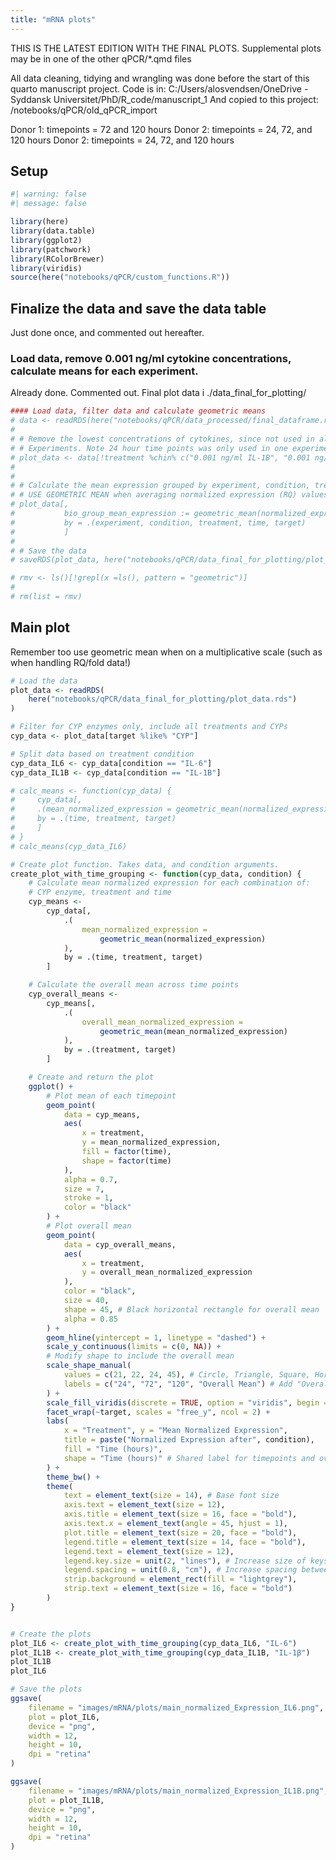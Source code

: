 ```yaml
---
title: "mRNA plots"
---
```

THIS IS THE LATEST EDITION WITH THE FINAL PLOTS. 
Supplemental plots may be in one of the other qPCR/*.qmd files

All data cleaning, tidying and wrangling was done before the start of this quarto manuscript project. Code is in: C:/Users/alosvendsen/OneDrive - Syddansk Universitet/PhD/R_code/manuscript_1 And copied to this project: /notebooks/qPCR/old_qPCR_import

Donor 1: timepoints = 72 and 120 hours Donor 2: timepoints = 24, 72, and 120 hours Donor 2: timepoints = 24, 72, and 120 hours

## Setup

```r
#| warning: false
#| message: false

library(here)
library(data.table)
library(ggplot2)
library(patchwork)
library(RColorBrewer)
library(viridis)
source(here("notebooks/qPCR/custom_functions.R"))
```

## Finalize the data and save the data table
Just done once, and commented out hereafter. 

### Load data, remove 0.001 ng/ml cytokine concentrations, calculate means for each experiment.
Already done. Commented out. Final plot data i ./data_final_for_plotting/
```r
#### Load data, filter data and calculate geometric means
# data <- readRDS(here("notebooks/qPCR/data_processed/final_dataframe.rds"))
#
# # Remove the lowest concentrations of cytokines, since not used in all
# # Experiments. Note 24 hour time points was only used in one experiment
# plot_data <- data[!treatment %chin% c("0.001 ng/ml IL-1B", "0.001 ng/ml IL-6")]
#
#
# # Calculate the mean expression grouped by experiment, condition, treatment, and time.
# # USE GEOMETRIC MEAN when averaging normalized expression (RQ) values, since they are on a multiplicative scale.
# plot_data[,
#           bio_group_mean_expression := geometric_mean(normalized_expression),
#           by = .(experiment, condition, treatment, time, target)
#           ]
#
# # Save the data
# saveRDS(plot_data, here("notebooks/qPCR/data_final_for_plotting/plot_data.rds"))
```

```r
# rmv <- ls()[!grepl(x =ls(), pattern = "geometric")]
#
# rm(list = rmv)
```

## Main plot

Remember too use geometric mean when on a multiplicative scale (such as when handling RQ/fold data!)
```r
# Load the data
plot_data <- readRDS(
    here("notebooks/qPCR/data_final_for_plotting/plot_data.rds")
)

# Filter for CYP enzymes only, include all treatments and CYPs
cyp_data <- plot_data[target %like% "CYP"]

# Split data based on treatment condition
cyp_data_IL6 <- cyp_data[condition == "IL-6"]
cyp_data_IL1B <- cyp_data[condition == "IL-1B"]

# calc_means <- function(cyp_data) {
#     cyp_data[,
#     .(mean_normalized_expression = geometric_mean(normalized_expression)),
#     by = .(time, treatment, target)
#     ]
# }
# calc_means(cyp_data_IL6)

# Create plot function. Takes data, and condition arguments.
create_plot_with_time_grouping <- function(cyp_data, condition) {
    # Calculate mean normalized expression for each combination of:
    # CYP enzyme, treatment and time
    cyp_means <-
        cyp_data[,
            .(
                mean_normalized_expression =
                    geometric_mean(normalized_expression)
            ),
            by = .(time, treatment, target)
        ]

    # Calculate the overall mean across time points
    cyp_overall_means <-
        cyp_means[,
            .(
                overall_mean_normalized_expression =
                    geometric_mean(mean_normalized_expression)
            ),
            by = .(treatment, target)
        ]

    # Create and return the plot
    ggplot() +
        # Plot mean of each timepoint
        geom_point(
            data = cyp_means,
            aes(
                x = treatment,
                y = mean_normalized_expression,
                fill = factor(time),
                shape = factor(time)
            ),
            alpha = 0.7,
            size = 7,
            stroke = 1,
            color = "black"
        ) +
        # Plot overall mean
        geom_point(
            data = cyp_overall_means,
            aes(
                x = treatment,
                y = overall_mean_normalized_expression
            ),
            color = "black",
            size = 40,
            shape = 45, # Black horizontal rectangle for overall mean
            alpha = 0.85
        ) +
        geom_hline(yintercept = 1, linetype = "dashed") +
        scale_y_continuous(limits = c(0, NA)) +
        # Modify shape to include the overall mean
        scale_shape_manual(
            values = c(21, 22, 24, 45), # Circle, Triangle, Square, Horizontal Rectangle
            labels = c("24", "72", "120", "Overall Mean") # Add "Overall Mean" label
        ) +
        scale_fill_viridis(discrete = TRUE, option = "viridis", begin = 0, end = .9) + # Using viridis color scale
        facet_wrap(~target, scales = "free_y", ncol = 2) +
        labs(
            x = "Treatment", y = "Mean Normalized Expression",
            title = paste("Normalized Expression after", condition),
            fill = "Time (hours)",
            shape = "Time (hours)" # Shared label for timepoints and overall mean
        ) +
        theme_bw() +
        theme(
            text = element_text(size = 14), # Base font size
            axis.text = element_text(size = 12),
            axis.title = element_text(size = 16, face = "bold"),
            axis.text.x = element_text(angle = 45, hjust = 1),
            plot.title = element_text(size = 20, face = "bold"),
            legend.title = element_text(size = 14, face = "bold"),
            legend.text = element_text(size = 12),
            legend.key.size = unit(2, "lines"), # Increase size of keys in the legend
            legend.spacing = unit(0.8, "cm"), # Increase spacing between legend items
            strip.background = element_rect(fill = "lightgrey"),
            strip.text = element_text(size = 16, face = "bold")
        )
}


# Create the plots
plot_IL6 <- create_plot_with_time_grouping(cyp_data_IL6, "IL-6")
plot_IL1B <- create_plot_with_time_grouping(cyp_data_IL1B, "IL-1β")
plot_IL1B
plot_IL6

# Save the plots
ggsave(
    filename = "images/mRNA/plots/main_normalized_Expression_IL6.png",
    plot = plot_IL6,
    device = "png",
    width = 12,
    height = 10,
    dpi = "retina"
)

ggsave(
    filename = "images/mRNA/plots/main_normalized_Expression_IL1B.png",
    plot = plot_IL1B,
    device = "png",
    width = 12,
    height = 10,
    dpi = "retina"
)
```

